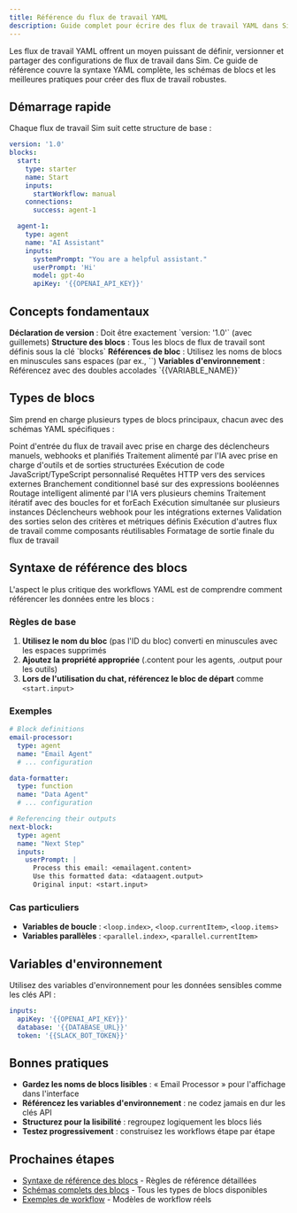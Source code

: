 ```yaml
---
title: Référence du flux de travail YAML
description: Guide complet pour écrire des flux de travail YAML dans Sim
---
```



Les flux de travail YAML offrent un moyen puissant de définir, versionner et partager des configurations de flux de travail dans Sim. Ce guide de référence couvre la syntaxe YAML complète, les schémas de blocs et les meilleures pratiques pour créer des flux de travail robustes.

## Démarrage rapide

Chaque flux de travail Sim suit cette structure de base :

```yaml
version: '1.0'
blocks:
  start:
    type: starter
    name: Start
    inputs:
      startWorkflow: manual
    connections:
      success: agent-1

  agent-1:
    type: agent
    name: "AI Assistant"
    inputs:
      systemPrompt: "You are a helpful assistant."
      userPrompt: 'Hi'
      model: gpt-4o
      apiKey: '{{OPENAI_API_KEY}}'
```

## Concepts fondamentaux

<Steps>
  <Step>
    <strong>Déclaration de version</strong> : Doit être exactement `version: '1.0'` (avec guillemets)
  </Step>
  <Step>
    <strong>Structure des blocs</strong> : Tous les blocs de flux de travail sont définis sous la clé `blocks`
  </Step>
  <Step>
    <strong>Références de bloc</strong> : Utilisez les noms de blocs en minuscules sans espaces (par ex., `<aiassistant.content>`)
  </Step>
  <Step>
    <strong>Variables d'environnement</strong> : Référencez avec des doubles accolades `{{VARIABLE_NAME}}`
  </Step>
</Steps>

## Types de blocs

Sim prend en charge plusieurs types de blocs principaux, chacun avec des schémas YAML spécifiques :

<Cards>
  <Card title="Bloc de démarrage" href="/yaml/blocks/starter">
    Point d'entrée du flux de travail avec prise en charge des déclencheurs manuels, webhooks et planifiés
  </Card>
  <Card title="Bloc d'agent" href="/yaml/blocks/agent">
    Traitement alimenté par l'IA avec prise en charge d'outils et de sorties structurées
  </Card>
  <Card title="Bloc de fonction" href="/yaml/blocks/function">
    Exécution de code JavaScript/TypeScript personnalisé
  </Card>
  <Card title="Bloc API" href="/yaml/blocks/api">
    Requêtes HTTP vers des services externes
  </Card>
  <Card title="Bloc de condition" href="/yaml/blocks/condition">
    Branchement conditionnel basé sur des expressions booléennes
  </Card>
  <Card title="Bloc de routeur" href="/yaml/blocks/router">
    Routage intelligent alimenté par l'IA vers plusieurs chemins
  </Card>
  <Card title="Bloc de boucle" href="/yaml/blocks/loop">
    Traitement itératif avec des boucles for et forEach
  </Card>
  <Card title="Bloc parallèle" href="/yaml/blocks/parallel">
    Exécution simultanée sur plusieurs instances
  </Card>
  <Card title="Bloc webhook" href="/yaml/blocks/webhook">
    Déclencheurs webhook pour les intégrations externes
  </Card>
  <Card title="Bloc d'évaluateur" href="/yaml/blocks/evaluator">
    Validation des sorties selon des critères et métriques définis
  </Card>
  <Card title="Bloc de flux de travail" href="/yaml/blocks/workflow">
    Exécution d'autres flux de travail comme composants réutilisables
  </Card>
  <Card title="Bloc de réponse" href="/yaml/blocks/response">
    Formatage de sortie finale du flux de travail
  </Card>
</Cards>

## Syntaxe de référence des blocs

L'aspect le plus critique des workflows YAML est de comprendre comment référencer les données entre les blocs :

### Règles de base

1. **Utilisez le nom du bloc** (pas l'ID du bloc) converti en minuscules avec les espaces supprimés
2. **Ajoutez la propriété appropriée** (.content pour les agents, .output pour les outils)
3. **Lors de l'utilisation du chat, référencez le bloc de départ** comme `<start.input>`

### Exemples

```yaml
# Block definitions
email-processor:
  type: agent
  name: "Email Agent"
  # ... configuration

data-formatter:
  type: function
  name: "Data Agent"
  # ... configuration

# Referencing their outputs
next-block:
  type: agent
  name: "Next Step"
  inputs:
    userPrompt: |
      Process this email: <emailagent.content>
      Use this formatted data: <dataagent.output>
      Original input: <start.input>
```

### Cas particuliers

- **Variables de boucle** : `<loop.index>`, `<loop.currentItem>`, `<loop.items>`
- **Variables parallèles** : `<parallel.index>`, `<parallel.currentItem>`

## Variables d'environnement

Utilisez des variables d'environnement pour les données sensibles comme les clés API :

```yaml
inputs:
  apiKey: '{{OPENAI_API_KEY}}'
  database: '{{DATABASE_URL}}'
  token: '{{SLACK_BOT_TOKEN}}'
```

## Bonnes pratiques

- **Gardez les noms de blocs lisibles** : « Email Processor » pour l'affichage dans l'interface
- **Référencez les variables d'environnement** : ne codez jamais en dur les clés API
- **Structurez pour la lisibilité** : regroupez logiquement les blocs liés
- **Testez progressivement** : construisez les workflows étape par étape

## Prochaines étapes

- [Syntaxe de référence des blocs](/yaml/block-reference) - Règles de référence détaillées
- [Schémas complets des blocs](/yaml/blocks) - Tous les types de blocs disponibles
- [Exemples de workflow](/yaml/examples) - Modèles de workflow réels